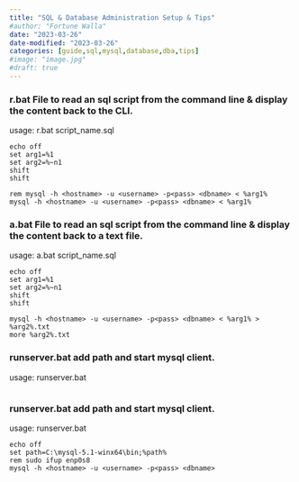 ```yaml
---
title: "SQL & Database Administration Setup & Tips"
#author: "Fortune Walla"
date: "2023-03-26"
date-modified: "2023-03-26"
categories: [guide,sql,mysql,database,dba,tips]
#image: "image.jpg"
#draft: true
---
```


### r.bat File to read an sql script from the command line & display the content back to the CLI.

usage: r.bat script_name.sql

```dos
echo off
set arg1=%1
set arg2=%~n1
shift
shift

rem mysql -h <hostname> -u <username> -p<pass> <dbname> < %arg1%
mysql -h <hostname> -u <username> -p<pass> <dbname> < %arg1%
```

### a.bat File to read an sql script from the command line & display the content back to a text file.

usage: a.bat script_name.sql

```dos
echo off
set arg1=%1
set arg2=%~n1
shift
shift

mysql -h <hostname> -u <username> -p<pass> <dbname> < %arg1% > %arg2%.txt
more %arg2%.txt
```


### runserver.bat add path and start mysql client.

usage: runserver.bat

```dos

```

### runserver.bat add path and start mysql client.

usage: runserver.bat

```dos
echo off
set path=C:\mysql-5.1-winx64\bin;%path%
rem sudo ifup enp0s8
mysql -h <hostname> -u <username> -p<pass> <dbname>
```
